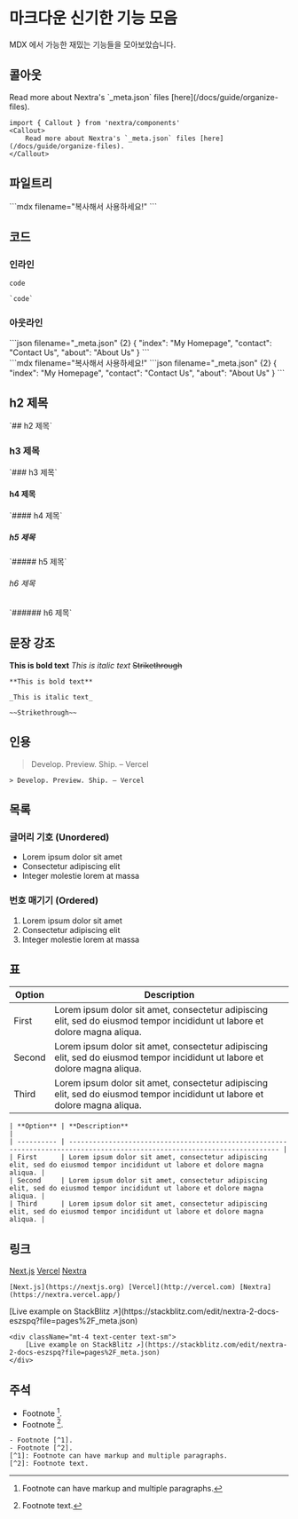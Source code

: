 # 마크다운 신기한 기능 모음

MDX 에서 가능한 재밌는 기능들을 모아보았습니다.

## 콜아웃


<Callout>
    Read more about Nextra's `_meta.json` files [here](/docs/guide/organize-files).
</Callout>

```mdx filename="복사해서 사용하세요!"
import { Callout } from 'nextra/components'
<Callout>
    Read more about Nextra's `_meta.json` files [here](/docs/guide/organize-files).
</Callout>
```


## 파일트리
<div className="flex flex-wrap justify-between">
    <div className="">
        <FileTree>
            <FileTree.Folder name="pages" defaultOpen>
                <FileTree.Folder name="fruits" defaultOpen>
                    <FileTree.File name="_meta.json" />
                    <FileTree.File name="apple.mdx" />
                    <FileTree.File name="banana.mdx" />
                </FileTree.Folder>
                <FileTree.File name="_meta.json" />
                <FileTree.File name="about.mdx" />
                <FileTree.File name="contact.mdx" />
                <FileTree.File name="index.mdx" />
            </FileTree.Folder>
        </FileTree>
    </div>
    <div className="nx-overflow-x-auto nx-mt-6">
        ```mdx filename="복사해서 사용하세요!"
        <FileTree>
            <FileTree.Folder name="pages" defaultOpen>
                <FileTree.Folder name="fruits" defaultOpen>
                    <FileTree.File name="_meta.json" />
                    <FileTree.File name="apple.mdx" />
                    <FileTree.File name="banana.mdx" />
                </FileTree.Folder>
                <FileTree.File name="_meta.json" />
                <FileTree.File name="about.mdx" />
                <FileTree.File name="contact.mdx" />
                <FileTree.File name="index.mdx" />
            </FileTree.Folder>
        </FileTree>
        ```
    </div>
</div>




## 코드
### 인라인
`code`
```mdx filename="복사해서 사용하세요!"
`code`
```
### 아웃라인
<div className="flex flex-wrap justify-between nx-mt-6">
    <div>
        ```json filename="_meta.json" {2}
        {
            "index": "My Homepage",
            "contact": "Contact Us",
            "about": "About Us"
        }
        ```
    </div>
    <div className="nx-overflow-x-auto">
        ```mdx filename="복사해서 사용하세요!"
        ```json filename="_meta.json" {2}
        {
            "index": "My Homepage",
            "contact": "Contact Us",
            "about": "About Us"
        }
        ```
    </div>
</div>

## h2 제목
<div>`## h2 제목`</div>

### h3 제목
<div>`### h3 제목`</div>

#### h4 제목
<div>`#### h4 제목`</div>

##### h5 제목
<div>`##### h5 제목`</div>

###### h6 제목
<div>`###### h6 제목`</div>

## 문장 강조
**This is bold text** _This is italic text_ ~~Strikethrough~~

`**This is bold text**`

`_This is italic text_`

`~~Strikethrough~~`


## 인용
> Develop. Preview. Ship. – Vercel

`> Develop. Preview. Ship. – Vercel`

## 목록
### 글머리 기호 (Unordered)
- Lorem ipsum dolor sit amet
- Consectetur adipiscing elit
- Integer molestie lorem at massa
### 번호 매기기 (Ordered)
1. Lorem ipsum dolor sit amet
2. Consectetur adipiscing elit
3. Integer molestie lorem at massa

## 표
| **Option** | **Description**                                                                                                             |
| ---------- | --------------------------------------------------------------------------------------------------------------------------- |
| First      | Lorem ipsum dolor sit amet, consectetur adipiscing elit, sed do eiusmod tempor incididunt ut labore et dolore magna aliqua. |
| Second     | Lorem ipsum dolor sit amet, consectetur adipiscing elit, sed do eiusmod tempor incididunt ut labore et dolore magna aliqua. |
| Third      | Lorem ipsum dolor sit amet, consectetur adipiscing elit, sed do eiusmod tempor incididunt ut labore et dolore magna aliqua. |

```mdx filename="복사해서 사용하세요!"
| **Option** | **Description**                                                                                                             |
| ---------- | --------------------------------------------------------------------------------------------------------------------------- |
| First      | Lorem ipsum dolor sit amet, consectetur adipiscing elit, sed do eiusmod tempor incididunt ut labore et dolore magna aliqua. |
| Second     | Lorem ipsum dolor sit amet, consectetur adipiscing elit, sed do eiusmod tempor incididunt ut labore et dolore magna aliqua. |
| Third      | Lorem ipsum dolor sit amet, consectetur adipiscing elit, sed do eiusmod tempor incididunt ut labore et dolore magna aliqua. |
```

## 링크
[Next.js](https://nextjs.org) [Vercel](http://vercel.com) [Nextra](https://nextra.vercel.app/)

```mdx filename="복사해서 사용하세요!"
[Next.js](https://nextjs.org) [Vercel](http://vercel.com) [Nextra](https://nextra.vercel.app/)
```

<div className="mt-4 text-center text-sm">
    [Live example on StackBlitz ↗](https://stackblitz.com/edit/nextra-2-docs-eszspq?file=pages%2F_meta.json)
</div>

```mdx filename="복사해서 사용하세요!"
<div className="mt-4 text-center text-sm">
    [Live example on StackBlitz ↗](https://stackblitz.com/edit/nextra-2-docs-eszspq?file=pages%2F_meta.json)
</div>
```

## 주석
- Footnote [^1].
- Footnote [^2].
[^1]: Footnote can have markup and multiple paragraphs.
[^2]: Footnote text.

```mdx filename="복사해서 사용하세요! 주석은 맨 아래로 이동합니다."
- Footnote [^1].
- Footnote [^2].
[^1]: Footnote can have markup and multiple paragraphs.
[^2]: Footnote text.
```